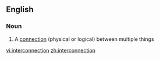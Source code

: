 ==English==

===Noun===
{{en-noun}}

# A [[connection]] (physical or logical) between multiple things

[[vi:interconnection]]
[[zh:interconnection]]